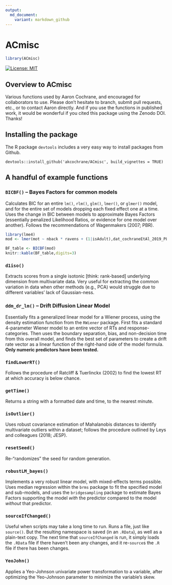 ```yaml
---
output:
  md_document:
    variant: markdown_github
---
```


<!-- README.md is generated from README.Rmd. Please edit that file -->

# ACmisc
```r
library(ACmisc)
```

[![License: MIT](https://img.shields.io/badge/License-MIT-yellow.svg)](https://opensource.org/licenses/MIT)


## Overview to ACmisc

Various functions used by Aaron Cochrane, and encouraged for collaborators to use. Please don't hesitate to branch, submit pull requests, etc., or to contact Aaron directly. And if you use the functions in published work, it would be wonderful if you cited this package using the Zenodo DOI. Thanks!

## Installing the package

The R package `devtools` includes a very easy way to install packages from Github.

```
devtools::install_github('akcochrane/ACmisc', build_vignettes = TRUE)
```

## A handful of example functions

### `BICBF()` -- Bayes Factors for common models

Calculates BIC for an entire `lm()`, `rlm()`, `glm()`, `lmer()`, or `glmer()` model, and for the entire set of models dropping each fixed effect one at a time. Uses the change in BIC between models to approximate Bayes Factors (essentially penalized Likelihood Ratios, or evidence for one model over another). Follows the recommendations of Wagenmakers (2007; PBR).

```r
library(lme4)
mod <- lmer(mot ~ nback * ravens + (1|isAdult),dat_cochraneEtAl_2019_PLOSOne)

BF_table <- BICBF(mod)
knitr::kable(BF_table,digits=3)
```

### `d1iso()`

Extracts scores from a single isotonic [think: rank-based] underlying dimension from multivariate data. Very useful for extracting the common variation in data when other methods (e.g., PCA) would struggle due to different variables' lack of Gaussian-ness.

### `ddm_dr_lm()` -- Drift Diffusion Linear Model

Essentially fits a generalized linear model for a Wiener process, using the density estimation function from the `RWiener` package. First fits a standard 4-parameter Wiener model to an entire vector of RTs and response-categories. Then uses the boundary separation, bias, and non-decision time from this overall model, and finds the best set of parameters to create a drift rate vector as a linear function of the right-hand side of the model formula. __Only numeric predictors have been tested.__ 

### `findLowerRT()`

Follows the procedure of Ratcliff & Tuerlinckx (2002) to find the lowest RT at which accuracy is below chance.

### `getTime()` 

Returns a string with a formatted date and time, to the nearest minute.

### `isOutlier()`

Uses robust covariance estimation of Mahalanobis distances to identify multivariate outliers within a dataset; follows the procedure outlined by Leys and colleagues (2018; JESP).

### `resetSeed()`

Re-"randomizes" the seed for random generation.

### `robustLM_bayes()`

Implements a very robust linear model, with mixed-effects terms possible. Uses median regression within the `brms` package to fit the specified model and sub-models, and uses the `bridgesampling` package to estimate Bayes Factors supporting the model _with_ the predictor compared to the model _without_ that predictor.

### `sourceIfChanged()`

Useful when scripts may take a long time to run. Runs a file, just like `source()`. But the resulting namespace is saved (in an `.RData`), as well as a plain-text copy. The next time that `sourceIfChanged` is run, it simply loads the `.RData` file if there haven't been any changes, and it re-`source`s the `.R` file if there has been changes.

### `YeoJohn()`

Applies a Yeo-Johnson univariate power transformation to a variable, after optimizing the Yeo-Johnson parameter to minimize the variable's skew.
